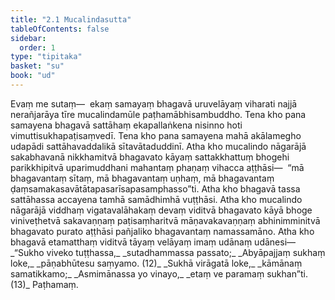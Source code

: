 ```yaml
---
title: "2.1 Mucalindasutta"
tableOfContents: false
sidebar:
  order: 1
type: "tipitaka"
basket: "su"
book: "ud"
---
```



<DynamicBreadcrumb />

<Division number="11" book="ud" bookNo="18" page="87">

<Paragraph number="71" book="ud">
Evaṃ me sutaṃ—  ekaṃ samayaṃ bhagavā uruvelāyaṃ viharati najjā nerañjarāya tīre mucalindamūle paṭhamābhisambuddho. Tena kho pana samayena bhagavā sattāhaṃ ekapallaṅkena nisinno hoti vimuttisukhapaṭisaṃvedī.
</Paragraph>

<Paragraph number="72" book="ud">
Tena kho pana samayena mahā akālamegho udapādi sattāhavaddalikā sītavātaduddinī. Atha kho mucalindo nāgarājā sakabhavanā nikkhamitvā bhagavato kāyaṃ sattakkhattuṃ bhogehi parikkhipitvā uparimuddhani mahantaṃ phaṇaṃ vihacca aṭṭhāsi—  “mā bhagavantaṃ sītaṃ, mā bhagavantaṃ uṇhaṃ, mā bhagavantaṃ ḍaṃsamakasavātātapasarīsapasamphasso”ti.
</Paragraph>

<Paragraph number="73" book="ud">
Atha kho bhagavā tassa sattāhassa accayena tamhā samādhimhā vuṭṭhāsi. Atha kho mucalindo nāgarājā viddhaṃ vigatavalāhakaṃ devaṃ viditvā bhagavato kāyā bhoge viniveṭhetvā sakavaṇṇaṃ paṭisaṃharitvā māṇavakavaṇṇaṃ abhinimminitvā bhagavato purato aṭṭhāsi pañjaliko bhagavantaṃ namassamāno.
</Paragraph>

<Paragraph number="74" book="ud">
Atha kho bhagavā etamatthaṃ viditvā tāyaṃ velāyaṃ imaṃ udānaṃ udānesi—
</Paragraph>

<Paragraph number="75" type="verses" book="ud">
_“Sukho viveko tuṭṭhassa,_  
_sutadhammassa passato;_  
_Abyāpajjaṃ sukhaṃ loke,_  
_pāṇabhūtesu saṃyamo. (12)_  

</Paragraph>

<Paragraph number="76" type="verses" book="ud">
_Sukhā virāgatā loke,_  
_kāmānaṃ samatikkamo;_  
_Asmimānassa yo vinayo,_  
_etaṃ ve paramaṃ sukhan”ti. (13)_  


</Paragraph>
</Division>

<Paragraph number="77" type="center" book="ud">
Paṭhamaṃ.
</Paragraph>